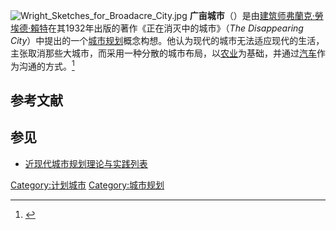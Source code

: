 {{NoteTA
|zh-cn:弗兰克·劳埃德·赖特; zh-hk:弗蘭克·勞埃德·賴特; zh-tw:法蘭克·洛伊·萊特
}}
[[File:Wright_Sketches_for_Broadacre_City.jpg|thumb]]
'''广亩城市'''（{{lang-en|Broadacre City}}）是由[[建筑师|建筑师]][[弗蘭克·勞埃德·賴特|弗蘭克·勞埃德·賴特]]在其1932年出版的著作《正在消灭中的城市》（''The Disappearing City''）中提出的一个[[城市规划|城市规划]]概念构想。他认为现代的城市无法适应现代的生活，主张取消那些大城市，而采用一种分散的城市布局，以[[农业|农业]]为基础，并通过[[汽车|汽车]]作为沟通的方式。<ref>{{cite web|url=http://www.china-up.com/international/view/showview.asp?id=9|title=广亩城市|publisher=中国城市规划行业信息网|accessdate=2010-02-19|archive-url=https://web.archive.org/web/20180726170048/http://www.china-up.com/international/view/showview.asp?id=9|archive-date=2018-07-26|dead-url=yes}}</ref>

== 参考文献 ==
{{reflist}}

== 参见 ==
*[[近现代城市规划理论与实践列表|近现代城市规划理论与实践列表]]

{{城市与区域规划}}

[[Category:计划城市|Category:计划城市]]
[[Category:城市规划|Category:城市规划]]